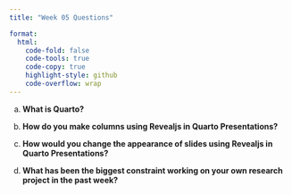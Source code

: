 ```yaml
---
title: "Week 05 Questions"

format:
  html:
    code-fold: false
    code-tools: true
    code-copy: true
    highlight-style: github
    code-overflow: wrap
---
```


a)  **What is Quarto?**

b)  **How do you make columns using Revealjs in Quarto Presentations?**

c)  **How would you change the appearance of slides using Revealjs in Quarto Presentations?**

d)  **What has been the biggest constraint working on your own research project in the past week?**
